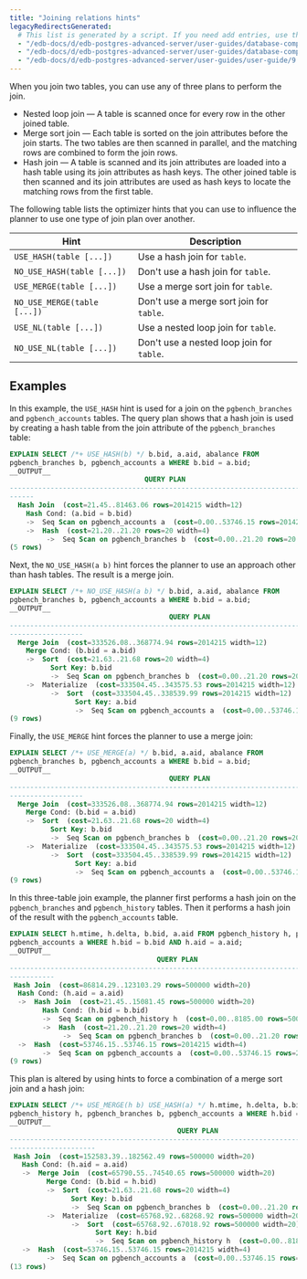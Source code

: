```yaml
---
title: "Joining relations hints"
legacyRedirectsGenerated:
  # This list is generated by a script. If you need add entries, use the `legacyRedirects` key.
  - "/edb-docs/d/edb-postgres-advanced-server/user-guides/database-compatibility-for-oracle-developers-guide/9.6/Database_Compatibility_for_Oracle_Developers_Guide_v9.6.1.041.html"
  - "/edb-docs/d/edb-postgres-advanced-server/user-guides/database-compatibility-for-oracle-developers-guide/9.5/Database_Compatibility_for_Oracle_Developers_Guide.1.124.html"
  - "/edb-docs/d/edb-postgres-advanced-server/user-guides/user-guide/9.5/EDB_Postgres_Enterprise_Guide.1.133.html"
---
```


<div id="joining_relations_hints" class="registered_link"></div>

When you join two tables, you can use any of three plans to perform the join.

-   Nested loop join &mdash; A table is scanned once for every row in the other joined table.
-   Merge sort join &mdash; Each table is sorted on the join attributes before the join starts. The two tables are then scanned in parallel, and the matching rows are combined to form the join rows.
-   Hash join &mdash; A table is scanned and its join attributes are loaded into a hash table using its join attributes as hash keys. The other joined table is then scanned and its join attributes are used as hash keys to locate the matching rows from the first table.

The following table lists the optimizer hints that you can use to influence the planner to use one type of join plan over another.

| Hint                        | Description                                |
| --------------------------- | ------------------------------------------ |
| `USE_HASH(table [...])`     | Use a hash join for `table`.               |
| `NO_USE_HASH(table [...])`  | Don't use a hash join for `table`.        |
| `USE_MERGE(table [...])`    | Use a merge sort join for `table`.         |
| `NO_USE_MERGE(table [...])` | Don't use a merge sort join for `table`.  |
| `USE_NL(table [...])`       | Use a nested loop join for `table`.        |
| `NO_USE_NL(table [...])`    | Don't use a nested loop join for `table`. |

## Examples

In this example, the `USE_HASH` hint is used for a join on the `pgbench_branches` and `pgbench_accounts` tables. The query plan shows that a hash join is used by creating a hash table from the join attribute of the `pgbench_branches` table:

```sql
EXPLAIN SELECT /*+ USE_HASH(b) */ b.bid, a.aid, abalance FROM
pgbench_branches b, pgbench_accounts a WHERE b.bid = a.bid;
__OUTPUT__
                                 QUERY PLAN
-----------------------------------------------------------------------------
------
  Hash Join  (cost=21.45..81463.06 rows=2014215 width=12)
    Hash Cond: (a.bid = b.bid)
    ->  Seq Scan on pgbench_accounts a  (cost=0.00..53746.15 rows=2014215 width=12)
    ->  Hash  (cost=21.20..21.20 rows=20 width=4)
         ->  Seq Scan on pgbench_branches b  (cost=0.00..21.20 rows=20 width=4)
(5 rows)
```

Next, the `NO_USE_HASH(a b)` hint forces the planner to use an approach other than hash tables. The result is a merge join.

```sql
EXPLAIN SELECT /*+ NO_USE_HASH(a b) */ b.bid, a.aid, abalance FROM
pgbench_branches b, pgbench_accounts a WHERE b.bid = a.bid;
__OUTPUT__
                                       QUERY PLAN
-----------------------------------------------------------------------------
------------------
  Merge Join  (cost=333526.08..368774.94 rows=2014215 width=12)
    Merge Cond: (b.bid = a.bid)
    ->  Sort  (cost=21.63..21.68 rows=20 width=4)
          Sort Key: b.bid
          ->  Seq Scan on pgbench_branches b  (cost=0.00..21.20 rows=20 width=4)
    ->  Materialize  (cost=333504.45..343575.53 rows=2014215 width=12)
          ->  Sort  (cost=333504.45..338539.99 rows=2014215 width=12)
                Sort Key: a.bid
                ->  Seq Scan on pgbench_accounts a  (cost=0.00..53746.15 rows=2014215 width=12)
(9 rows)
```

Finally, the `USE_MERGE` hint forces the planner to use a merge join:

```sql
EXPLAIN SELECT /*+ USE_MERGE(a) */ b.bid, a.aid, abalance FROM
pgbench_branches b, pgbench_accounts a WHERE b.bid = a.bid;
__OUTPUT__
                                       QUERY PLAN
-----------------------------------------------------------------------------
------------------
  Merge Join  (cost=333526.08..368774.94 rows=2014215 width=12)
    Merge Cond: (b.bid = a.bid)
    ->  Sort  (cost=21.63..21.68 rows=20 width=4)
          Sort Key: b.bid
          ->  Seq Scan on pgbench_branches b  (cost=0.00..21.20 rows=20 width=4)
    ->  Materialize  (cost=333504.45..343575.53 rows=2014215 width=12)
          ->  Sort  (cost=333504.45..338539.99 rows=2014215 width=12)
                Sort Key: a.bid
                ->  Seq Scan on pgbench_accounts a  (cost=0.00..53746.15 rows=2014215 width=12)
(9 rows)
```

In this three-table join example, the planner first performs a hash join on the `pgbench_branches` and `pgbench_history` tables. Then it performs a hash join of the result with the `pgbench_accounts` table.

```sql
EXPLAIN SELECT h.mtime, h.delta, b.bid, a.aid FROM pgbench_history h, pgbench_branches b, 
pgbench_accounts a WHERE h.bid = b.bid AND h.aid = a.aid;
__OUTPUT__
                                    QUERY PLAN
-----------------------------------------------------------------------------
-----------
 Hash Join  (cost=86814.29..123103.29 rows=500000 width=20)
  Hash Cond: (h.aid = a.aid)
  ->  Hash Join  (cost=21.45..15081.45 rows=500000 width=20)
        Hash Cond: (h.bid = b.bid)
        ->  Seq Scan on pgbench_history h  (cost=0.00..8185.00 rows=500000 width=20)
        ->  Hash  (cost=21.20..21.20 rows=20 width=4)
             ->  Seq Scan on pgbench_branches b  (cost=0.00..21.20 rows=20 width=4)
  ->  Hash  (cost=53746.15..53746.15 rows=2014215 width=4)
        ->  Seq Scan on pgbench_accounts a  (cost=0.00..53746.15 rows=2014215 width=4)
(9 rows)
```

This plan is altered by using hints to force a combination of a merge sort join and a hash join:

```sql
EXPLAIN SELECT /*+ USE_MERGE(h b) USE_HASH(a) */ h.mtime, h.delta, b.bid, a.aid FROM 
pgbench_history h, pgbench_branches b, pgbench_accounts a WHERE h.bid = b.bid AND h.aid = a.aid;
__OUTPUT__
                                         QUERY PLAN
-----------------------------------------------------------------------------
---------------------
 Hash Join  (cost=152583.39..182562.49 rows=500000 width=20)
   Hash Cond: (h.aid = a.aid)
   ->  Merge Join  (cost=65790.55..74540.65 rows=500000 width=20)
         Merge Cond: (b.bid = h.bid)
         ->  Sort  (cost=21.63..21.68 rows=20 width=4)
               Sort Key: b.bid
               ->  Seq Scan on pgbench_branches b  (cost=0.00..21.20 rows=20 width=4)
         ->  Materialize  (cost=65768.92..68268.92 rows=500000 width=20)
               ->  Sort  (cost=65768.92..67018.92 rows=500000 width=20)
                     Sort Key: h.bid
                     ->  Seq Scan on pgbench_history h  (cost=0.00..8185.00 rows=500000 width=20)
   ->  Hash  (cost=53746.15..53746.15 rows=2014215 width=4)
         ->  Seq Scan on pgbench_accounts a  (cost=0.00..53746.15 rows=2014215 width=4)
(13 rows)
```
